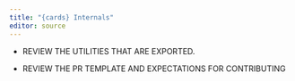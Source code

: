 ```yaml
---
title: "{cards} Internals"
editor: source
---
```


- REVIEW THE UTILITIES THAT ARE EXPORTED.

- REVIEW THE PR TEMPLATE AND EXPECTATIONS FOR CONTRIBUTING
